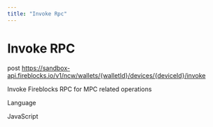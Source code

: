 ```yaml
---
title: "Invoke Rpc"
---
```

  
  # Invoke RPC

post https://sandbox-api.fireblocks.io/v1/ncw/wallets/{walletId}/devices/{deviceId}/invoke

Invoke Fireblocks RPC for MPC related operations

Language

JavaScript